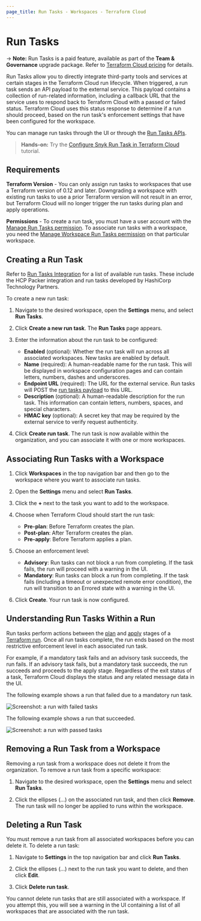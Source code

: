```yaml
---
page_title: Run Tasks - Workspaces - Terraform Cloud
---
```


# Run Tasks

-> **Note:** Run Tasks is a paid feature, available as part of the **Team & Governance** upgrade package. Refer to [Terraform Cloud pricing](https://www.hashicorp.com/products/terraform/pricing) for details.

Run Tasks allow you to directly integrate third-party tools and services at certain stages in the Terraform Cloud run lifecycle. When triggered, a run task sends an API payload to the external service. This payload contains a collection of run-related information, including a callback URL that the service uses to respond back to Terraform Cloud with a passed or failed status. Terraform Cloud uses this status response to determine if a run should proceed, based on the run task's enforcement settings that have been configured for the workspace.

You can manage run tasks through the UI or through the [Run Tasks APIs](/cloud-docs/api-docs/run-tasks/run-tasks).

> **Hands-on:** Try the [Configure Snyk Run Task in Terraform Cloud](https://learn.hashicorp.com/tutorials/terraform/cloud-run-tasks-snyk?utm_source=WEBSITE&utm_medium=WEB_IO&utm_offer=ARTICLE_PAGE&utm_content=DOCS) tutorial.

## Requirements

**Terraform Version** - You can only assign run tasks to workspaces that use a Terraform version of 0.12 and later. Downgrading a workspace with existing run tasks to use a prior Terraform version will not result in an error, but Terraform Cloud will no longer trigger the run tasks during plan and apply operations.

**Permissions** - To create a run task, you must have a user account with the [Manage Run Tasks permission](/cloud-docs/users-teams-organizations/permissions#manage-run-tasks). To associate run tasks with a workspace, you need the [Manage Workspace Run Tasks permission](/cloud-docs/users-teams-organizations/permissions#general-workspace-permissions) on that particular workspace.

## Creating a Run Task

Refer to [Run Tasks Integration](/cloud-docs/integrations/run-tasks#hcp-packer-run-task) for a list of available run tasks. These include the HCP Packer integration and run tasks developed by HashiCorp Technology Partners.

To create a new run task:

1. Navigate to the desired workspace, open the **Settings** menu, and select **Run Tasks**.

1. Click **Create a new run task**. The **Run Tasks** page appears.

1. Enter the information about the run task to be configured:

   - **Enabled** (optional): Whether the run task will run across all associated workspaces. New tasks are enabled by default.
   - **Name** (required): A human-readable name for the run task. This will be displayed in workspace configuration pages and can contain letters, numbers, dashes and underscores.
   - **Endpoint URL** (required): The URL for the external service. Run tasks will POST the [run tasks payload](/cloud-docs/integrations/run-tasks/#integration-details) to this URL.
   - **Description** (optional): A human-readable description for the run task. This information can contain letters, numbers, spaces, and special characters.
   - **HMAC key** (optional): A secret key that may be required by the external service to verify request authenticity.

1. Click **Create run task**. The run task is now available within the organization, and you can associate it with one or more workspaces.

## Associating Run Tasks with a Workspace

1. Click **Workspaces** in the top navigation bar and then go to the workspace where you want to associate run tasks.

1. Open the **Settings** menu and select **Run Tasks**.

1. Click the **+** next to the task you want to add to the workspace.

1. Choose when Terraform Cloud should start the run task:

   - **Pre-plan**: Before Terraform creates the plan.
   - **Post-plan**: After Terraform creates the plan.
   - **Pre-apply**: Before Terraform applies a plan.

1. Choose an enforcement level:

   - **Advisory**: Run tasks can not block a run from completing. If the task fails, the run will proceed with a warning in the UI.
   - **Mandatory**: Run tasks can block a run from completing. If the task fails (including a timeout or unexpected remote error condition), the run will transition to an Errored state with a warning in the UI.

1. Click **Create**. Your run task is now configured.

## Understanding Run Tasks Within a Run

Run tasks perform actions between the [plan](/cloud-docs/run/states#the-plan-stage) and [apply](/cloud-docs/run/states#the-apply-stage) stages of a [Terraform run](/cloud-docs/run). Once all run tasks complete, the run ends based on the most restrictive enforcement level in each associated run task.

For example, if a mandatory task fails and an advisory task succeeds, the run fails. If an advisory task fails, but a mandatory task succeeds, the run succeeds and proceeds to the apply stage. Regardless of the exit status of a task, Terraform Cloud displays the status and any related message data in the UI.

The following example shows a run that failed due to a mandatory run task.

![Screenshot: a run with failed tasks](/img/docs/run-tasks-run-failed.png)

The following example shows a run that succeeded.

![Screenshot: a run with passed tasks](/img/docs/run-tasks-run-success.png)

## Removing a Run Task from a Workspace

Removing a run task from a workspace does not delete it from the organization. To remove a run task from a specific workspace:

1. Navigate to the desired workspace, open the **Settings** menu and select **Run Tasks**.

1. Click the ellipses (...) on the associated run task, and then click **Remove**. The run task will no longer be applied to runs within the workspace.

## Deleting a Run Task

You must remove a run task from all associated workspaces before you can delete it. To delete a run task:

1. Navigate to **Settings** in the top navigation bar and click **Run Tasks**.

1. Click the ellipses (...) next to the run task you want to delete, and then click **Edit**.

1. Click **Delete run task**.

You cannot delete run tasks that are still associated with a workspace. If you attempt this, you will see a warning in the UI containing a list of all workspaces that are associated with the run task.
